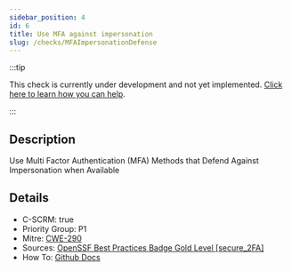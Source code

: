 ```yaml
---
sidebar_position: 4
id: 6
title: Use MFA against impersonation
slug: /checks/MFAImpersonationDefense
---
```


<!-- BANNER:START -->
:::tip

This check is currently under development and not yet implemented. [Click here to learn how you can help](/contribute).

:::
<!-- BANNER:END -->

<!-- DESCRIPTION:START -->
## Description
Use Multi Factor Authentication (MFA) Methods that Defend Against Impersonation when Available
<!-- DESCRIPTION:END -->

<!-- DETAILS:START -->
## Details
- C-SCRM: true
- Priority Group: P1
- Mitre: [CWE-290](https://cwe.mitre.org/data/definitions/290.html)
- Sources: [OpenSSF Best Practices Badge Gold Level [secure_2FA]](https://www.bestpractices.dev/en/criteria/2#2.secure_2FA)
- How To: [Github Docs](https://docs.github.com/en/authentication/securing-your-account-with-two-factor-authentication-2fa)

<!-- DETAILS:END -->
